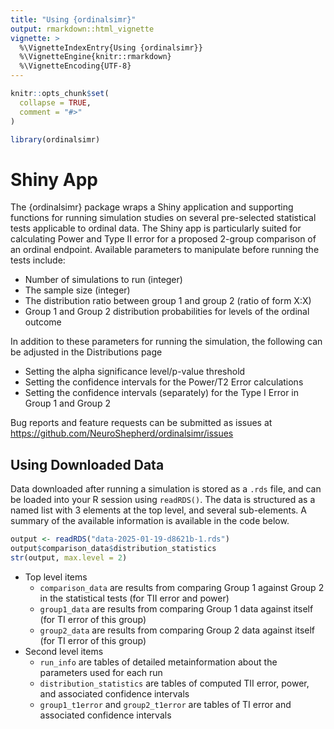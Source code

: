 ```yaml
---
title: "Using {ordinalsimr}"
output: rmarkdown::html_vignette
vignette: >
  %\VignetteIndexEntry{Using {ordinalsimr}}
  %\VignetteEngine{knitr::rmarkdown}
  %\VignetteEncoding{UTF-8}
---
```


```r
knitr::opts_chunk$set(
  collapse = TRUE,
  comment = "#>"
)
```

```r
library(ordinalsimr)
```


# Shiny App

The {ordinalsimr} package wraps a Shiny application and supporting functions for running simulation studies on several pre-selected statistical tests applicable to ordinal data. The Shiny app is particularly suited for calculating Power and Type II error for a proposed 2-group comparison of an ordinal endpoint. Available parameters to manipulate before running the tests include:

* Number of simulations to run (integer)
* The sample size (integer)
* The distribution ratio between group 1 and group 2 (ratio of form X:X)
* Group 1 and Group 2 distribution probabilities for levels of the ordinal outcome

In addition to these parameters for running the simulation, the following can be adjusted in the Distributions page

* Setting the alpha significance level/p-value threshold
* Setting the confidence intervals for the Power/T2 Error calculations
* Setting the confidence intervals (separately) for the Type I Error in Group 1 and Group 2

Bug reports and feature requests can be submitted as issues at [https://github.com/NeuroShepherd/ordinalsimr/issues](https://github.com/NeuroShepherd/ordinalsimr/issues)


## Using Downloaded Data

Data downloaded after running a simulation is stored as a `.rds` file, and can be loaded into your R session using `readRDS()`. The data is structured as a named list with 3 elements at the top level, and several sub-elements. A summary of the available information is available in the code below.

```r
output <- readRDS("data-2025-01-19-d8621b-1.rds")
output$comparison_data$distribution_statistics
str(output, max.level = 2)
```

* Top level items
  * `comparison_data` are results from comparing Group 1 against Group 2 in the statistical tests (for TII error and power)
  * `group1_data` are results from comparing Group 1 data against itself (for TI error of this group)
  * `group2_data` are results from comparing Group 2 data against itself (for TI error of this group)
* Second level items
  * `run_info` are tables of detailed metainformation about the parameters used for each run
  * `distribution_statistics` are tables of computed TII error, power, and associated confidence intervals
  * `group1_t1error` and `group2_t1error` are tables of TI error and associated confidence intervals



